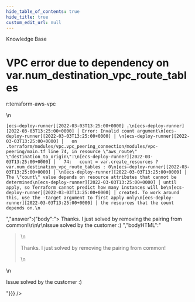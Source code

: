 ```yaml
---
hide_table_of_contents: true
hide_title: true
custom_edit_url: null
---
```



<head>
  <link rel="canonical" href="https://github.com/gruntwork-io/knowledge-base/discussions/244" />
</head>

<CenterLayout>
<span className="searchCategory">Knowledge Base</span>
<h1>VPC error due to dependency on var.num_destination_vpc_route_tables</h1>
<GitHub discussion={{"id":"D_kwDOF8slf84AO7XA","number":244,"author":{"login":"marinalimeira"},"title":"VPC error due to dependency on var.num_destination_vpc_route_tables","body":"r:terraform-aws-vpc\r\n```\r\n[ecs-deploy-runner][2022-03-03T13:25:00+0000] ╷\r\n[ecs-deploy-runner][2022-03-03T13:25:00+0000] │ Error: Invalid count argument\r\n[ecs-deploy-runner][2022-03-03T13:25:00+0000] │ \r\n[ecs-deploy-runner][2022-03-03T13:25:00+0000] │   on .terraform/modules/vpc.vpc_peering_connection/modules/vpc-peering/main.tf line 74, in resource \"aws_route\" \"destination_to_origin\":\r\n[ecs-deploy-runner][2022-03-03T13:25:00+0000] │   74:   count = var.create_resources ? var.num_destination_vpc_route_tables : 0\r\n[ecs-deploy-runner][2022-03-03T13:25:00+0000] │ \r\n[ecs-deploy-runner][2022-03-03T13:25:00+0000] │ The \"count\" value depends on resource attributes that cannot be determined\r\n[ecs-deploy-runner][2022-03-03T13:25:00+0000] │ until apply, so Terraform cannot predict how many instances will be\r\n[ecs-deploy-runner][2022-03-03T13:25:00+0000] │ created. To work around this, use the -target argument to first apply only\r\n[ecs-deploy-runner][2022-03-03T13:25:00+0000] │ the resources that the count depends on.\r\n```","bodyHTML":"<p dir=\"auto\">r:terraform-aws-vpc</p>\n<div class=\"snippet-clipboard-content notranslate position-relative overflow-auto\" data-snippet-clipboard-copy-content=\"[ecs-deploy-runner][2022-03-03T13:25:00+0000] ╷\n[ecs-deploy-runner][2022-03-03T13:25:00+0000] │ Error: Invalid count argument\n[ecs-deploy-runner][2022-03-03T13:25:00+0000] │ \n[ecs-deploy-runner][2022-03-03T13:25:00+0000] │   on .terraform/modules/vpc.vpc_peering_connection/modules/vpc-peering/main.tf line 74, in resource &quot;aws_route&quot; &quot;destination_to_origin&quot;:\n[ecs-deploy-runner][2022-03-03T13:25:00+0000] │   74:   count = var.create_resources ? var.num_destination_vpc_route_tables : 0\n[ecs-deploy-runner][2022-03-03T13:25:00+0000] │ \n[ecs-deploy-runner][2022-03-03T13:25:00+0000] │ The &quot;count&quot; value depends on resource attributes that cannot be determined\n[ecs-deploy-runner][2022-03-03T13:25:00+0000] │ until apply, so Terraform cannot predict how many instances will be\n[ecs-deploy-runner][2022-03-03T13:25:00+0000] │ created. To work around this, use the -target argument to first apply only\n[ecs-deploy-runner][2022-03-03T13:25:00+0000] │ the resources that the count depends on.\"><pre class=\"notranslate\"><code class=\"notranslate\">[ecs-deploy-runner][2022-03-03T13:25:00+0000] ╷\n[ecs-deploy-runner][2022-03-03T13:25:00+0000] │ Error: Invalid count argument\n[ecs-deploy-runner][2022-03-03T13:25:00+0000] │ \n[ecs-deploy-runner][2022-03-03T13:25:00+0000] │   on .terraform/modules/vpc.vpc_peering_connection/modules/vpc-peering/main.tf line 74, in resource \"aws_route\" \"destination_to_origin\":\n[ecs-deploy-runner][2022-03-03T13:25:00+0000] │   74:   count = var.create_resources ? var.num_destination_vpc_route_tables : 0\n[ecs-deploy-runner][2022-03-03T13:25:00+0000] │ \n[ecs-deploy-runner][2022-03-03T13:25:00+0000] │ The \"count\" value depends on resource attributes that cannot be determined\n[ecs-deploy-runner][2022-03-03T13:25:00+0000] │ until apply, so Terraform cannot predict how many instances will be\n[ecs-deploy-runner][2022-03-03T13:25:00+0000] │ created. To work around this, use the -target argument to first apply only\n[ecs-deploy-runner][2022-03-03T13:25:00+0000] │ the resources that the count depends on.\n</code></pre></div>","answer":{"body":"> Thanks. I just solved by removing the pairing from common!\r\n\r\nIssue solved by the customer :) ","bodyHTML":"<blockquote>\n<p dir=\"auto\">Thanks. I just solved by removing the pairing from common!</p>\n</blockquote>\n<p dir=\"auto\">Issue solved by the customer :)</p>"}}} />

</CenterLayout>
  

<!-- ##DOCS-SOURCER-START
{
  "sourcePlugin": "github-discussions",
  "hash": "14e285595109ae6ffb27510429a0a351"
}
##DOCS-SOURCER-END -->
